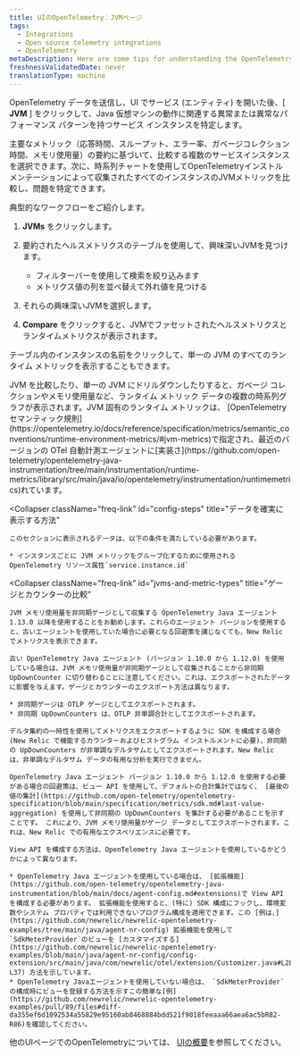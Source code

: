 ```yaml
---
title: UIのOpenTelemetry：JVMページ
tags:
  - Integrations
  - Open source telemetry integrations
  - OpenTelemetry
metaDescription: Here are some tips for understanding the OpenTelemetry JVMs page in the New Relic UI.
freshnessValidatedDate: never
translationType: machine
---
```


OpenTelemetry データを送信し、UI でサービス (エンティティ) を開いた後、\[ **JVM** ] をクリックして、Java 仮想マシンの動作に関連する異常または異常なパフォーマンス パターンを持つサービス インスタンスを特定します。

主要なメトリック（応答時間、スループット、エラー率、ガベージコレクション時間、メモリ使用量）の要約に基づいて、比較する複数のサービスインスタンスを選択できます。次に、時系列チャートを使用してOpenTelemetryインストルメンテーションによって収集されたすべてのインスタンスのJVMメトリックを比較し、問題を特定できます。

典型的なワークフローをご紹介します。

1. **JVMs** をクリックします。

2. 要約されたヘルスメトリクスのテーブルを使用して、興味深いJVMを見つけます。

   * フィルターバーを使用して検索を絞り込みます
   * メトリクス値の列を並べ替えて外れ値を見つける

3. それらの興味深いJVMを選択します。

4. **Compare** をクリックすると、JVMでファセットされたヘルスメトリクスとランタイムメトリクスが表示されます。

テーブル内のインスタンスの名前をクリックして、単一の JVM のすべてのランタイム メトリックを表示することもできます。

<CollapserGroup>
  <Collapser
    className="freq-link"
    id="metric-details"
    title="ランタイムメトリックの詳細"
  >
    JVM を比較したり、単一の JVM にドリルダウンしたりすると、ガベージ コレクションやメモリ使用量など、ランタイム メトリック データの複数の時系列グラフが表示されます。JVM 固有のランタイム メトリックは、 [OpenTelemetry セマンティック規則](https://opentelemetry.io/docs/reference/specification/metrics/semantic_conventions/runtime-environment-metrics/#jvm-metrics)で指定され、最近のバージョンの OTel 自動計測エージェントに[実装さ](https://github.com/open-telemetry/opentelemetry-java-instrumentation/tree/main/instrumentation/runtime-metrics/library/src/main/java/io/opentelemetry/instrumentation/runtimemetrics)れています。
  </Collapser>

  <Collapser
    className="freq-link"
    id="config-steps"
    title="データを確実に表示する方法"
  >
    このセクションに表示されるデータは、以下の条件を満たしている必要があります。

    * インスタンスごとに JVM メトリックをグループ化するために使用される OpenTelemetry リソース属性`service.instance.id`
  </Collapser>

  <Collapser
    className="freq-link"
    id="jvms-and-metric-types"
    title="ゲージとカウンターの比較"
  >
    JVM メモリ使用量を非同期ゲージとして収集する OpenTelemetry Java エージェント 1.13.0 以降を使用することをお勧めします。これらのエージェント バージョンを使用すると、古いエージェントを使用していた場合に必要となる回避策を講じなくても、New Relic でメトリクスを表示できます。

    古い OpenTelemetry Java エージェント (バージョン 1.10.0 から 1.12.0) を使用している場合は、JVM メモリ使用量が非同期ゲージとして収集されることから非同期 UpDownCounter に切り替わることに注意してください。これは、エクスポートされたデータに影響を与えます。ゲージとカウンターのエクスポート方法は異なります。

    * 非同期ゲージは OTLP ゲージとしてエクスポートされます。
    * 非同期 UpDownCounters は、OTLP 非単調合計としてエクスポートされます。

    デルタ集約の一時性を使用してメトリクスをエクスポートするように SDK を構成する場合 (New Relic で機能するカウンターおよびヒストグラム インストルメントに必要)、非同期の UpDownCounters が非単調なデルタサムとしてエクスポートされます。New Relic は、非単調なデルタサム データの有用な分析を実行できません。

    OpenTelemetry Java エージェント バージョン 1.10.0 から 1.12.0 を使用する必要がある場合の回避策は、ビュー API を使用して、デフォルトの合計集計ではなく、 [最後の値の集計](https://github.com/open-telemetry/opentelemetry-specification/blob/main/specification/metrics/sdk.md#last-value-aggregation) を使用して非同期の UpDownCounters を集計する必要があることを示すことです。 これにより、JVM メモリ使用量がゲージ データとしてエクスポートされます。これは、New Relic での有用なエクスペリエンスに必要です。

    View API を構成する方法は、OpenTelemetry Java エージェントを使用しているかどうかによって異なります。

    * OpenTelemetry Java エージェントを使用している場合は、 [拡張機能](https://github.com/open-telemetry/opentelemetry-java-instrumentation/blob/main/docs/agent-config.md#extensions)で View API を構成する必要があります。 拡張機能を使用すると、(特に) SDK 構成にフックし、環境変数やシステム プロパティでは利用できないプログラム構成を適用できます。この [例は、](https://github.com/newrelic/newrelic-opentelemetry-examples/tree/main/java/agent-nr-config) 拡張機能を使用して`SdkMeterProvider`のビューを [カスタマイズする](https://github.com/newrelic/newrelic-opentelemetry-examples/blob/main/java/agent-nr-config/config-extension/src/main/java/com/newrelic/otel/extension/Customizer.java#L28-L37) 方法を示しています。
    * OpenTelemetry Javaエージェントを使用していない場合は、 `SdkMeterProvider`の構成時にビューを登録する方法を示すこの簡単な[例](https://github.com/newrelic/newrelic-opentelemetry-examples/pull/89/files#diff-da355ef6d1092534a55829e95160ab8468884bdd521f9018feeaaa66aea6ac5bR82-R86)を確認してください。
  </Collapser>
</CollapserGroup>

他のUIページでのOpenTelemetryについては、 [UIの概要](/docs/more-integrations/open-source-telemetry-integrations/opentelemetry/view-your-data/opentelemetry-view-your-data)を参照してください。